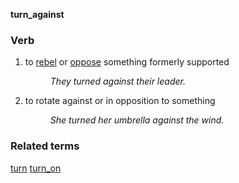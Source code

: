 '''turn_against'''
===Verb===
# to [[rebel]] or [[oppose]] something formerly supported
#: ''They turned against their leader.''
# to rotate against or in opposition to something
#: ''She turned her umbrella against the wind.''

===Related terms===
[[turn]] [[turn_on]]